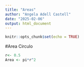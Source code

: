 ```yaml
---
title: "Areas"
author: "Angela Adell Castell"
date: "2025-02-06"
output: html_document
---
```


```r
knitr::opts_chunk$set(echo = TRUE)
```
#Area Circulo

```r

r<- 0.5
Area <- pi*r^2

```